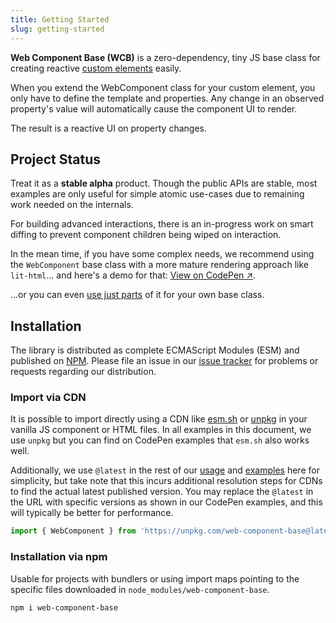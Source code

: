 ```yaml
---
title: Getting Started
slug: getting-started
---
```



**Web Component Base (WCB)** 
<Badge text="alpha" variant="danger" /> is a zero-dependency, tiny JS base class for creating reactive [custom elements](https://developer.mozilla.org/en-US/docs/Web/API/Web_Components/Using_custom_elements) easily.

When you extend the WebComponent class for your custom element, you only have to define the template and properties. Any change in an observed property's value will automatically cause the component UI to render.

The result is a reactive UI on property changes.

## Project Status

Treat it as a **stable alpha** product. Though the public APIs are stable, most examples are only useful for simple atomic use-cases due to remaining work needed on the internals.

<Aside type="caution" title="Important">
For building advanced interactions, there is an in-progress work on smart diffing to prevent component children being wiped on interaction.
</Aside>

In the mean time, if you have some complex needs, we recommend using the `WebComponent` base class with a more mature rendering approach like `lit-html`... and here's a demo for that: [View on CodePen ↗](https://codepen.io/ayoayco-the-styleful/pen/ZEwNJBR?editors=1010).

...or you can even [use just parts](/just-parts) of it for your own base class.

## Installation

The library is distributed as complete ECMAScript Modules (ESM) and published on [NPM](https://ayco.io/n/web-component-base). Please file an issue in our [issue tracker](https://ayco.io/gh/web-component-base/issues) for problems or requests regarding our distribution.

### Import via CDN

It is possible to import directly using a CDN like [esm.sh](https://esm.sh/web-component-base) or [unpkg](https://unpkg.com/web-component-base) in your vanilla JS component or HTML files. In all examples in this document, we use `unpkg` but you can find on CodePen examples that `esm.sh` also works well.

Additionally, we use `@latest` in the rest of our [usage](/usage) and [examples](/examples) here for simplicity, but take note that this incurs additional resolution steps for CDNs to find the actual latest published version. You may replace the `@latest` in the URL with specific versions as shown in our CodePen examples, and this will typically be better for performance.

```js
import { WebComponent } from 'https://unpkg.com/web-component-base@latest/index.js'
```

### Installation via npm

Usable for projects with bundlers or using import maps pointing to the specific files downloaded in `node_modules/web-component-base`.

```bash
npm i web-component-base
```
